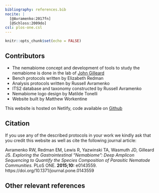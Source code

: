 ```yaml
---
bibliography: references.bib
nocite: |
  [@Avramenko:2017fn]
  [@Schloss:2009do]
csl: plos-one.csl
---
```


```r
knitr::opts_chunk$set(echo = FALSE)
```


## Contributors

* The nemabiome concept and development of tools to study the nemabiome is done in the lab of [John Gilleard](http://www.ucalgary.ca/jsgilleard/)
* Bench protocols written by Elizabeth Redman
* Analysis protocols written by Russell Avramenko
* ITS2 database and taxonomy constructed by Russell Avramenko
* Nemabiome logo design by Matilde Tonelli
* Website built by Matthew Workentine


This website is hosted on Netlify, code available on <a target="_blank" href="https://github.com/ucvm/nemabiome">Github</a>

## Citation

If you use any of the described protocols in your work we kindly ask that you credit this website as well as cite the following journal article:

Avramenko RW, Redman EM, Lewis R, Yazwinski TA, Wasmuth JD, Gilleard JS. *Exploring the Gastrointestinal “Nemabiome”: Deep Amplicon Sequencing to Quantify the Species Composition of Parasitic Nematode Communities.* PLoS ONE. **2015;10:** e0143559. https://doi.org/10.1371/journal.pone.0143559

## Other relevant references

